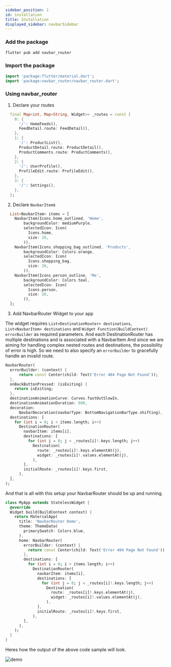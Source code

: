 ```yaml
---
sidebar_position: 1
id: installation
title: Installation
displayed_sidebar: navbarSidebar
---
```


### Add the package

```bash
flutter pub add navbar_router
```

### Import the package

```dart
import 'package:flutter/material.dart';
import 'package:navbar_router/navbar_router.dart';
```

### Using navbar_router

1. Declare your routes

```dart
  final Map<int, Map<String, Widget>> _routes = const {
    0: {
      '/': HomeFeeds(),
      FeedDetail.route: FeedDetail(),
    },
    1: {
      '/': ProductList(),
      ProductDetail.route: ProductDetail(),
      ProductComments.route: ProductComments(),
    },
    2: {
      '/': UserProfile(),
      ProfileEdit.route: ProfileEdit(),
    },
    3: {
      '/': Settings(),
    },
  };
```

2. Declare `NavbarItem`s

```dart
  List<NavbarItem> items = [
    NavbarItem(Icons.home_outlined, 'Home',
        backgroundColor: mediumPurple,
        selectedIcon: Icon(
          Icons.home,
          size: 26,
        )),
    NavbarItem(Icons.shopping_bag_outlined, 'Products',
        backgroundColor: Colors.orange,
        selectedIcon: Icon(
          Icons.shopping_bag,
          size: 26,
        )),
    NavbarItem(Icons.person_outline, 'Me',
        backgroundColor: Colors.teal,
        selectedIcon: Icon(
          Icons.person,
          size: 26,
        )),
  ];
```

3. Add NavbarRouter Widget to your app

The widget requires `List<DestinationRouter> destinations`, `List<NavbarItem> destinations` and `Widget Function(BuildContext) errorBuilder` as required parameters. And each DestinationRouter has multiple destinations and is associated with a NavbarItem And since we are aiming for handling complex nested routes and destinations, the possibility of error is high. So we need to also specify an `errorBuilder` to gracefully handle an invalid route.

```dart
NavbarRouter(
  errorBuilder: (context) {
      return const Center(child: Text('Error 404 Page Not Found'));
  },
  onBackButtonPressed: (isExiting) {
    return isExiting;
  },
  destinationAnimationCurve: Curves.fastOutSlowIn,
  destinationAnimationDuration: 600,
  decoration:
      NavbarDecoration(navbarType: BottomNavigationBarType.shifting),
  destinations: [
    for (int i = 0; i < items.length; i++)
      DestinationRouter(
        navbarItem: items[i],
        destinations: [
          for (int j = 0; j < _routes[i]!.keys.length; j++)
            Destination(
              route: _routes[i]!.keys.elementAt(j),
              widget: _routes[i]!.values.elementAt(j),
            ),
        ],
        initialRoute: _routes[i]!.keys.first,
      ),
  ],
);
```

And that is all with this setup your NavbarRouter should be up and running.

```dart
class MyApp extends StatelessWidget {
  @override
  Widget build(BuildContext context) {
    return MaterialApp(
      title: 'NavbarRouter Demo',
      theme: ThemeData(
        primarySwatch: Colors.blue,
      ),
      home: NavbarRouter(
        errorBuilder: (context) {
          return const Center(child: Text('Error 404 Page Not Found'));
        },
        destinations: [
          for (int i = 0; i < items.length; i++)
            DestinationRouter(
              navbarItem: items[i],
              destinations: [
                for (int j = 0; j < _routes[i]!.keys.length; j++)
                  Destination(
                    route: _routes[i]!.keys.elementAt(j),
                    widget: _routes[i]!.values.elementAt(j),
                  ),
              ],
              initialRoute: _routes[i]!.keys.first,
            ),
        ],
      ),
    );
  }
}
```

Heres how the output of the above code sample will look.

![demo](https://user-images.githubusercontent.com/31410839/228031434-0e35737d-83cf-4b33-afe2-4b0f77f0cc5c.gif)
